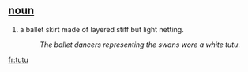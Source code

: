 == [[noun]] ==
#a ballet skirt made of layered stiff but light netting.
#:''The ballet dancers representing the swans wore a white tutu''.

[[fr:tutu]]